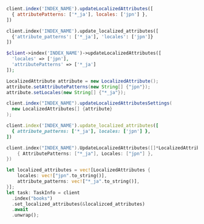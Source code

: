 <CodeGroup>

```javascript JS
client.index('INDEX_NAME').updateLocalizedAttributes([
  { attributePatterns: ['*_ja'], locales: ['jpn'] },
])
```

```python Python
client.index('INDEX_NAME').update_localized_attributes([
  {'attribute_patterns': ['*_ja'], 'locales': ['jpn']}
])
```

```php PHP
$client->index('INDEX_NAME')->updateLocalizedAttributes([
  'locales' => ['jpn'],
  'attributePatterns' => ['*_ja']
]);
```

```java Java
LocalizedAttribute attribute = new LocalizedAttribute();
attribute.setAttributePatterns(new String[] {"jpn"});
attribute.setLocales(new String[] {"*_ja"});

client.index("INDEX_NAME").updateLocalizedAttributesSettings(
  new LocalizedAttributes[] {attribute}
);
```

```ruby Ruby
client.index('INDEX_NAME').update_localized_attributes([
  { attribute_patterns: ['*_ja'], locales: ['jpn'] },
])
```

```go Go
client.index("INDEX_NAME").UpdateLocalizedAttributes([]*LocalizedAttributes{
    { AttributePatterns: ["*_ja"], Locales: ["jpn"] },
})
```

```rust Rust
let localized_attributes = vec![LocalizedAttributes {
    locales: vec!["jpn".to_string()],
    attribute_patterns: vec!["*_ja".to_string()],
}];
let task: TaskInfo = client
  .index("books")
  .set_localized_attributes(&localizced_attributes)
  .await
  .unwrap();
```
</CodeGroup>
